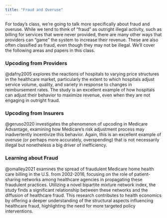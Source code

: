 ```yaml
---
title: "Fraud and Overuse"
---
```


For today's class, we're going to talk more specifically about fraud and overuse. While we tend to think of "fraud" as outright illegal activity, such as billing for services that were never provided, there are many other ways that providers can "game" the system to increase their revenue. These are also often classified as fraud, even though they may not be illegal. We'll cover the following areas and papers in this class.

### Upcoding from Providers
@dafny2005 explores the reactions of hospitals to varying price structures in the healthcare market, particularly the extent to which hospitals adjust service volume, quality, and variety in response to changes in reimbursement rates. The study is an excellent example of how hospitals can adjust their behavior to maximize revenue, even when they are not engaging in outright fraud.

### Upcoding from Insurers
@geruso2020 investigates the phenomenon of upcoding in Medicare Advantage, examining how Medicare's risk adjustment process may inadvertently incentivize this behavior. Again, this is an excellent example of overuse (or perhaps more accurately, overspending) that is not necessarily illegal but nonetheless a big driver of inefficiency.

### Learning about Fraud
@omalley2021 examines the spread of fraudulent Medicare home health care billing in the U.S. from 2002-2016, focusing on the role of patient-sharing networks among healthcare agencies in propagating these fraudulent practices. Utilizing a novel bipartite mixture network index, the study finds a significant relationship between these networks and the diffusion of healthcare fraud. This research contributes to health economics by offering a deeper understanding of the structural aspects influencing healthcare fraud, highlighting the need for more targeted policy interventions.
